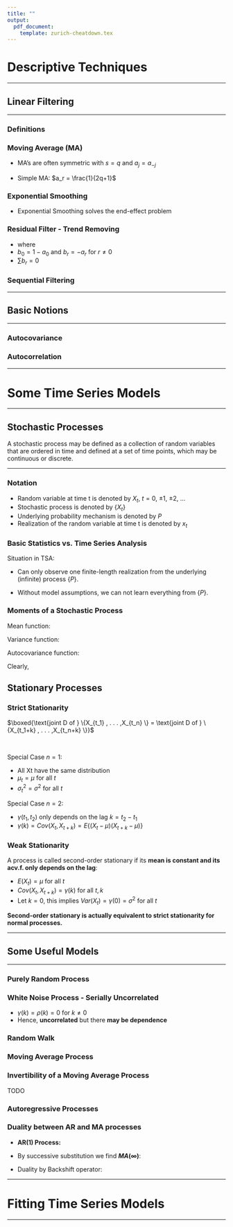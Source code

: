 ```yaml
---
title: ""
output:
  pdf_document:
    template: zurich-cheatdown.tex
---
```


# Descriptive Techniques

---

## Linear Filtering

---

### Definitions

\begin{equation}
\begin{aligned}
\lbrace a_r \rbrace &= \text{a set of weights} \\
\end{aligned}
\end{equation}

### Moving Average (MA)

\begin{equation}
\boxed{y_{t}=\operatorname{Sm}\left(x_{t}\right)=\sum_{r=-q}^{s} a_{r} x_{t+r} \quad \text { where } \sum{a_r = 1}} 
\end{equation}

- MA's are often symmetric with $s = q$ and $a_j = a_{-j}$

- Simple MA: $a_r = \frac{1}{2q+1}$

### Exponential Smoothing

\begin{equation}\begin{aligned}
\boxed{\operatorname{Sm}\left(x_{t}\right)=\sum_{j=0}^{\infty} \alpha(1-\alpha)^{j} x_{t-j} \quad \text { with } 0<\alpha<1}
\end{aligned}\end{equation}

- Exponential Smoothing solves the end-effect problem

### Residual Filter - Trend Removing

\begin{equation}\begin{aligned}
\boxed{\operatorname{Res}\left(x_{t}\right)=x_{t}-\operatorname{Sm}\left(x_{t}\right)=\sum_{r=-q}^{s} b_{r} x_{t+r}}
\end{aligned}\end{equation}

- where 
- $b_{0}=1-a_{0}$ and $b_{r}=-a_{r}$ for $r \neq 0$
- $\sum b_{r}=0$

### Sequential Filtering

\begin{equation}\begin{aligned}
\boxed{z_{t}=\sum_{j} b_{j} y_{t+j}=\sum_{j} b_{j} \sum_{r} a_{r} x_{t+j+r}=\sum_{k} c_{k} x_{t+k}}
\end{aligned}\end{equation}

\begin{equation}\begin{aligned}
\text{where by convolution } c_{k}=\sum_{r} a_{r} b_{k-r} = \left\{a_{r}\right\} *\lbrace{b_{j}\rbrace}
\end{aligned}\end{equation}

---

## Basic Notions 

---

### Autocovariance

\begin{titleboxgreen}{Autocovariance}
Population acv.f: 

\begin{equation}\begin{aligned}\boxed{
\gamma(k)=\operatorname{Cov}\left(X_{t}, X_{t+k}\right)=E\left\{\left(X_{t}-\mu\right)\left(X_{t+k}-\mu\right)\right\}
}\end{aligned}\end{equation}

Sample acv.f:

\begin{equation}\begin{aligned}\boxed{
c_k =\sum_{t=1}^{T-k}\left(x_{t}-\bar{x}\right)\left(x_{t+k}-\bar{x}\right)
}\end{aligned}\end{equation}
\end{titleboxgreen}

### Autocorrelation

\begin{titleboxgreennarrow}{Autocorrelation}

Population ac.f:

\begin{equation}\begin{aligned}\boxed{
\operatorname{Cor}\left(X_{t}, X_{t+k}\right)=\frac{\operatorname{Cov}\left(X_{t}, X_{t+k}\right)}{\operatorname{SD}\left(X_{t}\right) S D\left(X_{t+k}\right)}=\frac{\operatorname{Cov}\left(X_{t}, X_{t+k}\right)}{\operatorname{Var}\left(X_{t}\right)}
}
\end{aligned}\end{equation}

- The last equality follows from the series being stationary

Sample ac.f:

\begin{equation}\begin{aligned}
\boxed{r_{k}=\frac{\sum_{t=1}^{T-k}\left(x_{t}-\bar{x}\right)\left(x_{t+k}-\bar{x}\right)}{\sum_{t=1}^{T}\left(x_{t}-\bar{x}\right)^{2}}=\frac{c_k}{c_0}}
\end{aligned}\end{equation}
\end{titleboxgreennarrow}

---

# Some Time Series Models

---

## Stochastic Processes
A stochastic process may be defined as a collection of random variables
that are ordered in time and defined at a set of time points, which may be
continuous or discrete.

---

### Notation

- Random variable at time t is denoted by $X_t$, $t = 0$, $±1$, $±2$, $. . .$
- Stochastic process is denoted by $\{X_t\}$
- Underlying probability mechanism is denoted by $P$
- Realization of the random variable at time t is denoted by $x_t$

### Basic Statistics vs. Time Series Analysis

Situation in TSA: 

- Can only observe one finite-length realization from the underlying (infinite) process $\{P\}$.

- Without model assumptions, we can not learn everything from $\{P\}$.


### Moments of a Stochastic Process

Mean function:

\begin{equation}\begin{aligned}
\boxed{\mu_t = \mu(t) = E(X_t)}
\end{aligned}\end{equation}

Variance function:

\begin{equation}\begin{aligned}
\boxed{\sigma_t^2 = \sigma(t)^2 = Var(X_t)}
\end{aligned}\end{equation}

Autocovariance function:

\begin{equation}\begin{aligned}
\boxed{\gamma(t_1,t_2) = Cov(X_{t_1,t_2}) = E\{(X_{t_1}-\mu_{t_1})(X_{t_2}-\mu_{t_2})\}}
\end{aligned}\end{equation}

Clearly, 

\begin{equation}\begin{aligned}
\boxed{\gamma(t, t) = \sigma_t^2(t)}
\end{aligned}\end{equation}

## Stationary Processes

### Strict Stationarity

$\boxed{\text{joint D of } \{X_{t_1} , . . . ,X_{t_n} \} = \text{joint D of } \{X_{t_1+k} , . . . ,X_{t_n+k} \}}$

\ 

Special Case $n=1$:

- All Xt have the same distribution
- $\mu_t = \mu$ for all $t$
- $\sigma_t^2=\sigma^2$ for all $t$


Special Case $n=2$:

- $\gamma(t_1,t_2)$ only depends on the lag $k=t_2 -t_1$
- $\gamma(k) = Cov(X_t,X_{t+k})= E\{(X_{t}-\mu)(X_{t+k}-\mu)\}$

### Weak Stationarity

A process is called second-order stationary 
if its **mean is constant and its acv.f. only depends on the lag**:

- $E(X_t) = \mu$ for all $t$
- $Cov(X_t,X_{t+k})=\gamma(k)$ for all $t,k$
- Let $k=0$, this implies $Var(X_t) = \gamma(0) = \sigma^2$ for all $t$

**Second-order stationary is actually equivalent to strict stationarity
for normal processes.**

---

## Some Useful Models

---

### Purely Random Process

\begin{titlebox}{Random Walk}
A Purely Random Process $\{Z_t\}$ consists of a sequence of i.i.d. random variables.

The i.i.d. assumption implies:

- mean zero and variance $\sigma_Z^2$
- The process is strictly stationary
- $\gamma(k) = \rho(k)=0$ for $k \neq 0$

\end{titlebox}

### White Noise Process - Serially Uncorrelated

- $\gamma(k) = \rho(k)=0$ for $k \neq 0$
- Hence, **uncorrelated** but there **may be dependence**

### Random Walk

\begin{titlebox}{Random Walk}
\begin{equation}\begin{aligned}
X_{t}=X_{t-1}+Z_{t}
\end{aligned}\end{equation}
\end{titlebox}

### Moving Average Process

\begin{titlebox}{Moving Average Process}
\begin{equation}\begin{aligned}\boxed{
X_{t}=\sum_{i=0}^{q} \theta_{i} Z_{t-i} \quad \text { where the } \theta_{i} \text { are constants, } \theta_0 = 1}
\end{aligned}\end{equation}


- $E\left(X_{t}\right)=0$

- $\operatorname{Var}\left(X_{t}\right)=\sigma_{Z}^{2} \sum_{i=0}^{q} \theta_{i}^{2}$


\begin{equation}\begin{aligned}
\gamma(k)=
\left\{\begin{array}{cl}
0 & k>q \\
\sigma_{Z}^{2} \displaystyle\sum_{i=0}^{q-k} \theta_{i} \theta_{i+k} & k=0,1, \ldots, q \\
\gamma(-k) & k<0
\end{array}\right.
\end{aligned}\end{equation}

\begin{equation}\begin{aligned}
\rho(k)&=\frac{\gamma(k)}{\gamma(0)} \\
\rho(k)&=\left\{\begin{array}{cl}
0 & k>q \\
1 & k=0 \\
\sum_{i=0}^{q-k} \theta_{i} \theta_{i+k} / \sum_{i=0}^{q} \theta_{i}^{2} & k=1, \ldots, q \\
\rho(-k) & k<0
\end{array}\right.
\end{aligned}\end{equation}
\end{titlebox}

### Invertibility of a Moving Average Process

TODO

### Autoregressive Processes

\begin{titlebox}{Autoregressive Processes}

\begin{equation}\begin{aligned}\boxed{
X_{t}=\sum_{i=1}^{p} \alpha_{i} X_{t-i}+Z_{t} \quad \text { where the } \alpha_{i} \text { are constants}}
\end{aligned}\end{equation}

\begin{titleboxgreennarrow}{AR(1) Process}
From Duality we have:

\begin{equation}\begin{aligned}
X_{t}=\sum_{j=0}^{\infty} \alpha^{j} Z_{t-j}
\end{aligned}\end{equation}

\begin{equation}\begin{aligned}
\begin{aligned}
&E\left(X_{t}\right)=0 \\
&\operatorname{Var}\left(X_{t}\right)=\sigma_{Z}^{2} \sum_{j=0}^{\infty} \alpha^{2 j}
\end{aligned}
\end{aligned}\end{equation}

If $|\alpha|<1$, the variance is finite with:

\begin{equation}\begin{aligned}
\operatorname{Var}\left(X_{t}\right)=\sigma_{X}^{2}=\frac{\sigma_{Z}^{2}}{1-\alpha^{2}}
\end{aligned}\end{equation}

\begin{titleboxgreennarrow}{acv.f $\gamma(\cdot)$}

\begin{equation}\begin{aligned}
\boxed{\mathbf{\gamma(k)}} &=E\left(X_{t} X_{t+k}\right) \\
&=E\left(\sum_{j=0}^{\infty} \alpha^{j} Z_{t-j} \sum_{j=0}^{\infty} \alpha^{j} Z_{t+k-j}\right) \\
&\stackrel{k \geq 0}{=} \sigma_{Z}^{2} \sum_{j=0}^{\infty} \alpha^{j} \alpha^{j+k} \\
&=\alpha^{k} \sigma_{Z}^{2} \sum_{j=0}^{\infty} \alpha^{2 j} \\
&\stackrel{|\alpha|<1}{=} \alpha^{k} \frac{\sigma_{Z}^{2}}{1-\alpha^{2}}
\\
&\boxed{\mathbf{=\alpha^{k} \sigma_{X}^{2}}}
\end{aligned}\end{equation}
\end{titleboxgreennarrow}

\begin{titleboxgreennarrow}{Assuming $|\alpha| < 1$:}

- The process is second-order stationary \\
- If the $\{Z_t\}$ are strictly stationary, so is $\{X_t\}$ \\ 
- If the $\{Z_t\}$ are i.i.d. normal, then $\{X_t\}$ is a strictly stationary normal process \\

\begin{titleboxgreennarrow}{ac.f $\rho(\cdot)$}

\begin{equation}\begin{aligned}
\rho(k)=\alpha^{|k|} \text { for all } k
\end{aligned}\end{equation}

\end{titleboxgreennarrow}
\end{titleboxgreennarrow}
\end{titleboxgreennarrow}

\begin{titleboxgreennarrow}{AR(p) Process}

- by definitiion, invertible

- The process is stationary if the roots of the equation

\begin{equation}\begin{aligned}
\phi(x)=1-\sum_{i=1}^{p} \alpha_{i} x^{i}=0 \quad \text{(, $x$ potentially complex)}
\end{aligned}\end{equation}
lie outside the unit circle

\begin{titleboxgreennarrow}{ac.f. - Yule-Walker equations}
\begin{equation}\begin{aligned}
\rho(k)=\sum_{i=1}^{p} \alpha_{i} \rho(k-i) \quad \text { for all } k>0
\end{aligned}\end{equation}

\begin{titleboxgreennarrow}{ac.f. - General Solution}

\begin{equation}\begin{aligned}
\rho(k)=\sum_{i=1}^{p} A_{i} \pi_{i}^{|k|}
\end{aligned}\end{equation}

where the $\{\pi_i\}$ are the roots of the so-called auxiliary equation

\begin{equation}\begin{aligned}
y^{p}-\sum_{i=1}^{p} \alpha_{i} y^{p-i}=0
\end{aligned}\end{equation}

Alternative (but equivalent) condition for stationarity:
The roots $\{\pi_i\}$ of the auxiliary equation all satisfy $|\{\pi_i\}| < 1$


\end{titleboxgreennarrow}
\end{titleboxgreennarrow}
\end{titleboxgreennarrow}

\end{titlebox}

### Duality between AR and MA processes

- **AR(1) Process:**

\begin{equation}\begin{aligned}
X_{t}=\alpha_{1} X_{t-1}+Z_{t}
\end{aligned}\end{equation}

- By successive substitution we find **$MA(\infty)$**:

\begin{equation}\begin{aligned}
X_{t}=\sum_{j=0}^{\infty} \alpha^{j} Z_{t-j}
\end{aligned}\end{equation}

- Duality by Backshift operator:

\begin{equation}\begin{aligned}
X_{t}&=\alpha B X_{t}+Z_{t} \\
\Longrightarrow(1-\alpha B) X_{t}&=Z_{t} \\
\Longrightarrow X_{t}&=Z_{t} /(1-\alpha B)
\end{aligned}\end{equation}


\begin{titlebox}{Autoregressive Processes}

\begin{equation}\begin{aligned}
X_{t}=\sum_{i=1}^{p} \alpha_{i} X_{t-i}+Z_{t}+\sum_{i=1}^{q} \theta_{i} Z_{t-i}
\end{aligned}\end{equation}

equivalently

\begin{equation}\begin{aligned}
\phi(B) X_{t}=\theta(B) Z_{t}
\end{aligned}\end{equation}

with 

\begin{equation}\begin{aligned}
\phi(B)=1-\sum_{i=1}^{p} \alpha_{i} B^{i} \text { and } \quad \theta(B)=1+\sum_{i=1}^{q} \theta_{i} B^{i}
\end{aligned}\end{equation}

\begin{titleboxgreennarrow}{Condition for Stationarity}
AR part $\phi(B)$ is stationary
\end{titleboxgreennarrow}
  
\begin{titleboxgreennarrow}{Condition for Invertibility}
MA part $\theta(B)$ is invertible
\end{titleboxgreennarrow}

\end{titlebox}

---

# Fitting Time Series Models 

---

\begin{titlebox}{Autoregressive Processes}


\end{titlebox}
